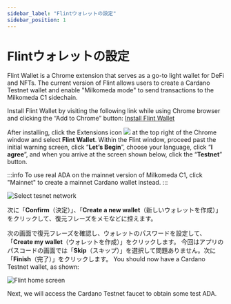 ```yaml
---
sidebar_label: "Flintウォレットの設定"
sidebar_position: 1
---
```



# Flintウォレットの設定

Flint Wallet is a Chrome extension that serves as a go-to light wallet for DeFi and NFTs. The current version of Flint allows users to create a Cardano Testnet wallet and enable "Milkomeda mode" to send transactions to the Milkomeda C1 sidechain.

Install Flint Wallet by visiting the following link while using Chrome browser and clicking the “Add to Chrome” button: [Install Flint Wallet](https://chrome.google.com/webstore/detail/flint/hnhobjmcibchnmglfbldbfabcgaknlkj)​

After installing, click the Extensions icon <img src={puzzleIcon} className="img-icon" /> at the top right of the Chrome window and select **Flint Wallet**. Within the Flint window, proceed past the initial warning screen, click “**Let’s Begin**”, choose your language, click “**I agree**”, and when you arrive at the screen shown below, click the “**Testnet**” button.

:::info
To use real ADA on the mainnet version of Milkomeda C1, click "Mainnet" to create a mainnet Cardano wallet instead.
:::

![Select tesnet network](/img/flint-select-testnet.png)

次に「**Confirm**（決定）」、「**Create a new wallet**（新しいウォレットを作成）」をクリックして、復元フレーズをメモなどに控えます。

次の画面で復元フレーズを確認し、ウォレットのパスワードを設定して、「**Create my wallet**（ウォレットを作成）」をクリックします。 今回はアプリのパスコードの画面では「**Skip**（スキップ）」を選択して問題ありません。次に「**Finish**（完了）」をクリックします。 You should now have a Cardano Testnet wallet, as shown:

![Flint home screen](/img/flint-home-screen.png)

Next, we will access the Cardano Testnet faucet to obtain some test ADA.
